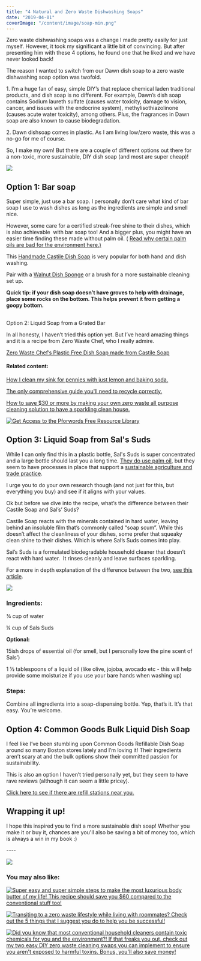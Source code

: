 ```yaml
---
title: "4 Natural and Zero Waste Dishwashing Soaps"
date: "2019-04-01"
coverImage: "/content/image/soap-min.png"
---
```


Zero waste dishwashing soaps was a change I made pretty easily for just myself. However, it took my significant a little bit of convincing. But after presenting him with these 4 options, he found one that he liked and we have never looked back!

The reason I wanted to switch from our Dawn dish soap to a zero waste dishwashing soap option was twofold.

1\. I’m a huge fan of easy, simple DIY’s that replace chemical laden traditional products, and dish soap is no different. For example, Dawn’s dish soap contains Sodium laureth sulfate (causes water toxicity, damage to vision, cancer, and issues with the endocrine system), methylisothiazolinone (causes acute water toxicity), among others. Plus, the fragrances in Dawn soap are also known to cause biodegradation.

2\. Dawn dishsoap comes in plastic. As I am living low/zero waste, this was a no-go for me of course.

So, I make my own! But there are a couple of different options out there for a non-toxic, more sustainable, DIY dish soap (and most are super cheap)!

![](https://i2.wp.com/pforwords.com/wp-content/uploads/2019/03/soap-min.png?fit=1024%2C690)

## Option 1: Bar soap

Super simple, just use a bar soap. I personally don’t care what kind of bar soap I use to wash dishes as long as the ingredients are simple and smell nice.

However, some care for a certified streak-free shine to their dishes, which is also achievable  with bar soap too! And a bigger plus, you might have an easier time finding these made without palm oil. ( [Read why certain palm oils are bad for the environment here.](https://www.ecowatch.com/why-is-palm-oil-so-bad-1881907014.html)[)](https://www.ecowatch.com/why-is-palm-oil-so-bad-1881907014.html)

This [Handmade Castile Dish Soap](https://earthhero.com/products/home/bestowed-essentials-handmade-castile-soap-dish-washing-block/?ref=pforwords) is very popular for both hand and dish washing.

Pair with a [Walnut Dish Sponge](http://earthhero.com/products/home/full-circle-walnut-scrubber-sponge/?ref=pforwords) or a brush for a more sustainable cleaning set up.

**Quick tip: if your dish soap doesn’t have groves to help with drainage, place some rocks on the bottom. This helps prevent it from getting a goopy bottom.**

##

Option 2: Liquid Soap from a Grated Bar

In all honesty, I haven’t tried this option yet. But I’ve heard amazing things and it is a recipe from Zero Waste Chef, who I really admire.

[Zero Waste Chef’s Plastic Free Dish Soap made from Castile Soap](https://zerowastechef.com/2014/06/20/diy-dish-soap/)

#### **Related content:**

[How I clean my sink for pennies with just lemon and baking soda.](https://pforwords.com/clean-sink-lemon-baking-soda/)

[The only comprehensive guide you'll need to recycle correctly.](https://pforwords.com/a-comprehensive-guide-to-recycling-correctly/)

[How to save \$30 or more by making your own zero waste all purpose cleaning solution to have a sparkling clean house.](https://pforwords.com/zero-waste-cleaning-swaps/)

[![Get Access to the Pforwords Free Resource Library](images/FREE-RESOURCE-LIBRARY-min.png)](https://mailchi.mp/be227f5f5cdc/freeresources)

## Option 3: Liquid Soap from Sal's Suds

While I can only find this in a plastic bottle, Sal's Suds is super concentrated and a large bottle should last you a long time. [They do use palm oil](https://www.drbronner.com/media-center/press-release/dr-bronners-sources-certified-fair-trade-organic-palm-kernel-oil-ecuador/), but they seem to have processes in place that support a [sustainable agriculture and trade practice](https://www.drbronner.com/about/our-suppliers/projects-and-partnerships/).

I urge you to do your own research though (and not just for this, but everything you buy) and see if it aligns with your values.

Ok but before we dive into the recipe, what’s the difference between their Castile Soap and Sal’s’ Suds?

Castile Soap reacts with the minerals contained in hard water, leaving behind an insoluble film that’s commonly called “soap scum”. While this doesn’t affect the cleanliness of your dishes, some prefer that squeaky clean shine to their dishes. Which is where Sal’s Suds comes into play.

Sal’s Suds is a formulated biodegradable household cleaner that doesn’t react with hard water.  It rinses cleanly and leave surfaces sparkling.

For a more in depth explanation of the difference between the two, [see this article](http://www.lisabronner.com/sal-suds-or-castile-soap-which-one-should-you-use/).

![](images/My-Soap-Photo-min-792x1024.jpg)

### Ingredients:

¾ cup of water

¼ cup of Sals Suds

**Optional:**

15ish drops of essential oil (for smell, but I personally love the pine scent of Sals’)

1 ½ tablespoons of a liquid oil (like olive, jojoba, avocado etc - this will help provide some moisturize if you use your bare hands when washing up)

### Steps:

Combine all ingredients into a soap-dispensing bottle. Yep, that’s it. It’s that easy. You’re welcome.

## Option 4: Common Goods Bulk Liquid Dish Soap

I feel like I’ve been stumbling upon Common Goods Refillable Dish Soap around so many Boston stores lately and I’m loving it! Their ingredients aren’t scary at and the bulk options show their committed passion for sustainability.

This is also an option I haven’t tried personally yet, but they seem to have rave reviews (although it can seem a little pricey).

[Click here to see if there are refill stations near you.](https://www.commongoodandco.com/)

## Wrapping it up!

I hope this inspired you to find a more sustainable dish soap! Whether you make it or buy it, chances are you'll also be saving a bit of money too, which is always a win in my book :)

\----

![](https://i1.wp.com/pforwords.com/wp-content/uploads/2019/03/SOAP-pin-min.png?fit=684%2C1024)

### You may also like:

[![Super easy and super simple steps to make the most luxurious body butter of my life! This recipe should save you $60 compared to the conventional stuff too!](images/BODY-BUTTER-pin-min-684x1024.png)](https://pforwords.com/3-steps-make-whipped-body-butter/)

[![Transiting to a zero waste lifestyle while living with roommates? Check out the 5 things that I suggest you do to help you be successful!](images/Roommates-1-min-684x1024.png)](https://pforwords.com/living-zero-waste-with-roommates/)

[![Did you know that most conventional household cleaners contain toxic chemicals for you and the environment?! If that freaks you out, check out my two easy DIY zero waste cleaning swaps you can implement to ensure you aren't exposed to harmful toxins. Bonus, you'll also save money!](images/Cleaners-min-1-684x1024.png)](https://pforwords.com/zero-waste-cleaning-swaps/)
